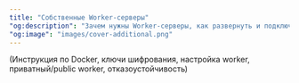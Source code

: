 ```yaml
---
title: "Собственные Worker-серверы"
"og:description": "Зачем нужны Worker-серверы, как развернуть и подключить свой"
"og:image": "images/cover-additional.png"
---
```


(Инструкция по Docker, ключи шифрования, настройка worker, приватный/public worker, отказоустойчивость)

